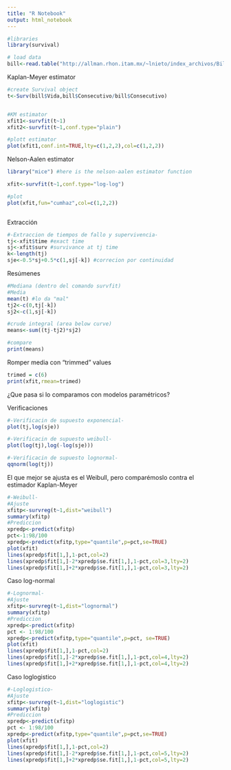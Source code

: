 ```yaml
---
title: "R Notebook"
output: html_notebook
---
```


```r
#libraries
library(survival)

# load data
bill<-read.table("http://allman.rhon.itam.mx/~lnieto/index_archivos/Billete200.txt",header=TRUE)


```


Kaplan-Meyer estimator
```r
#create Survival object
t<-Surv(bill$Vida,bill$Consecutivo/bill$Consecutivo)


#KM estimator
xfit1<-survfit(t~1)
xfit2<-survfit(t~1,conf.type="plain")

```


```r
#plott estimator
plot(xfit1,conf.int=TRUE,lty=c(1,2,2),col=c(1,2,2))


```

Nelson-Aalen estimator
```r
library("mice") #here is the nelson-aalen estimator function

xfit<-survfit(t~1,conf.type="log-log")

#plot 
plot(xfit,fun="cumhaz",col=c(1,2,2))



```

Extracción 
```r
#-Extraccion de tiempos de fallo y supervivencia-
tj<-xfit$time #exact time
sj<-xfit$surv #survivance at tj time
k<-length(tj)
sje<-0.5*sj+0.5*c(1,sj[-k]) #correcion por continuidad
```




Resúmenes
```r
#Mediana (dentro del comando survfit)
#Media
mean(t) #lo da "mal"
tj2<-c(0,tj[-k])
sj2<-c(1,sj[-k])

#crude integral (area below curve)
means<-sum((tj-tj2)*sj2)

#compare
print(means)
```


Romper media con "trimmed" values 
```r
trimed = c(6)
print(xfit,rmean=trimed)
```



¿Que pasa si lo comparamos con modelos paramétricos?

Verificaciones
```r
#-Verificacin de supuesto exponencial-
plot(tj,log(sje))

#-Verificacin de supuesto weibull-
plot(log(tj),log(-log(sje)))

#-Verificacin de supuesto lognormal-
qqnorm(log(tj))


```


El que mejor se ajusta es el Weibull, pero comparémoslo contra el estimador Kaplan-Meyer
```r
#-Weibull-
#Ajuste
xfitp<-survreg(t~1,dist="weibull")
summary(xfitp)
#Prediccion
xpredp<-predict(xfitp)
pct<-1:98/100
xpredp<-predict(xfitp,type="quantile",p=pct,se=TRUE)
plot(xfit)
lines(xpredp$fit[1,],1-pct,col=2)
lines(xpredp$fit[1,]-2*xpredp$se.fit[1,],1-pct,col=3,lty=2)
lines(xpredp$fit[1,]+2*xpredp$se.fit[1,],1-pct,col=3,lty=2)
```

Caso log-normal
```r
#-Lognormal-
#Ajuste
xfitp<-survreg(t~1,dist="lognormal")
summary(xfitp)
#Prediccion
xpredp<-predict(xfitp)
pct <- 1:98/100
xpredp<-predict(xfitp,type="quantile",p=pct, se=TRUE)
plot(xfit)
lines(xpredp$fit[1,],1-pct,col=2)
lines(xpredp$fit[1,]-2*xpredp$se.fit[1,],1-pct,col=4,lty=2)
lines(xpredp$fit[1,]+2*xpredp$se.fit[1,],1-pct,col=4,lty=2)

```


Caso loglogistico
```r
#-Loglogistico-
#Ajuste
xfitp<-survreg(t~1,dist="loglogistic")
summary(xfitp)
#Prediccion
xpredp<-predict(xfitp)
pct <- 1:98/100
xpredp<-predict(xfitp,type="quantile",p=pct,se=TRUE)
plot(xfit)
lines(xpredp$fit[1,],1-pct,col=2)
lines(xpredp$fit[1,]-2*xpredp$se.fit[1,],1-pct,col=5,lty=2)
lines(xpredp$fit[1,]+2*xpredp$se.fit[1,],1-pct,col=5,lty=2)

```



